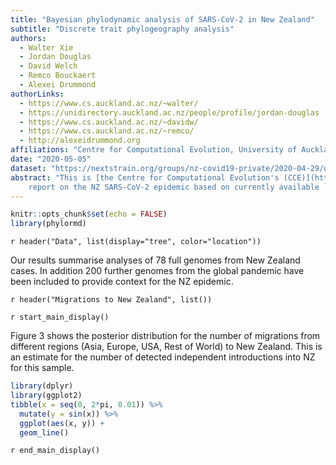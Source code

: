 ---
title: "Bayesian phylodynamic analysis of SARS-CoV-2 in New Zealand"
subtitle: "Discrete trait phylogeography analysis"
authors:
  - Walter Xie
  - Jordan Douglas
  - David Welch
  - Remco Bouckaert
  - Alexei Drummond
authorLinks:
  - https://www.cs.auckland.ac.nz/~walter/
  - https://unidirectory.auckland.ac.nz/people/profile/jordan-douglas
  - https://www.cs.auckland.ac.nz/~davidw/
  - https://www.cs.auckland.ac.nz/~remco/
  - http://alexeidrummond.org
affiliations: "Centre for Computational Evolution, University of Auckland, New Zealand"
date: "2020-05-05"
dataset: "https://nextstrain.org/groups/nz-covid19-private/2020-04-29/discrete-phylogeo/278-time?c=location&d=tree&f_Country=New_Zealand"
abstract: "This is [the Centre for Computational Evolution's (CCE)](https://www.compevol.auckland.ac.nz/)
    report on the NZ SARS-CoV-2 epidemic based on currently available `r n_data` sequences."
---

```{r setup, include=FALSE}
knitr::opts_chunk$set(echo = FALSE)
library(phylormd)
```

`r header("Data", list(display="tree", color="location"))`

Our results summarise analyses of 78 full genomes from New Zealand cases.
In addition 200 further genomes from the global pandemic have been included to provide context for the NZ epidemic.

`r header("Migrations to New Zealand", list())`

`r start_main_display()`

Figure 3 shows the posterior distribution for the number of migrations from different regions 
(Asia, Europe, USA, Rest of World) to New Zealand.
This is an estimate for the number of detected independent introductions into NZ for this sample.

```{r}
library(dplyr)
library(ggplot2)
tibble(x = seq(0, 2*pi, 0.01)) %>% 
  mutate(y = sin(x)) %>% 
  ggplot(aes(x, y)) + 
  geom_line()
```

`r end_main_display()`
